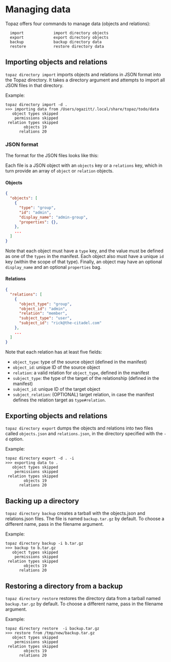 # Managing data

Topaz offers four commands to manage data (objects and relations):

```shell
  import             import directory objects
  export             export directory objects
  backup             backup directory data
  restore            restore directory data
```

## Importing objects and relations

`topaz directory import` imports objects and relations in JSON format into the Topaz directory. It takes a directory argument and attempts to import all JSON files in that directory.

Example:

```shell
topaz directory import -d .
>>> importing data from /Users/ogazitt/.local/share/topaz/todo/data
   object types skipped
    permissions skipped
 relation types skipped
        objects 19
      relations 20
```

### JSON format

The format for the JSON files looks like this:

Each file is a JSON object with an `objects` key or a `relations` key, which in turn provide an array of `object` or `relation` objects.

#### Objects

```json
{
  "objects": [
    {
      "type": "group",
      "id": "admin",
      "display_name": "admin-group",
      "properties": {},
    },
    ...
  ]
}
```

Note that each object must have a `type` key, and the value must be defined as one of the `types` in the manifest.  Each object also must have a unique `id` key (within the scope of that type). Finally, an object may have an optional `display_name` and an optional `properties` bag.

#### Relations

```json
{
  "relations": [
    {
      "object_type": "group",
      "object_id": "admin",
      "relation": "member",
      "subject_type": "user",
      "subject_id": "rick@the-citadel.com"
    },
    ...
  ]
}
```

Note that each relation has at least five fields:
* `object_type`: type of the source object (defined in the manifest)
* `object_id`: unique ID of the source object
* `relation`: a valid relation for `object_type`, defined in the manifest
* `subject_type`: the type of the target of the relationship (defined in the manifest)
* `subject_id`: unique ID of the target object
* `subject_relation`: (OPTIONAL) target relation, in case the manifest defines the relation target as `type#relation`.

## Exporting objects and relations

`topaz directory export` dumps the objects and relations into two files called `objects.json` and `relations.json`, in the directory specified with the `-d` option.

Example:

```shell
topaz directory export -d . -i
>>> exporting data to .
   object types skipped
    permissions skipped
 relation types skipped
        objects 19
      relations 20
```

## Backing up a directory

`topaz directory backup` creates a tarball with the objects.json and relations.json files. The file is named `backup.tar.gz` by default. To choose a different name, pass in the filename argument.

Example:

```shell
topaz directory backup -i b.tar.gz
>>> backup to b.tar.gz
   object types skipped
    permissions skipped
 relation types skipped
        objects 19
      relations 20
```

## Restoring a directory from a backup

`topaz directory restore` restores the directory data from a tarball named `backup.tar.gz` by default. To choose a different name, pass in the filename argument.

Example:

```shell
topaz directory restore  -i backup.tar.gz
>>> restore from /tmp/new/backup.tar.gz
   object types skipped
    permissions skipped
 relation types skipped
        objects 19
      relations 20
```
